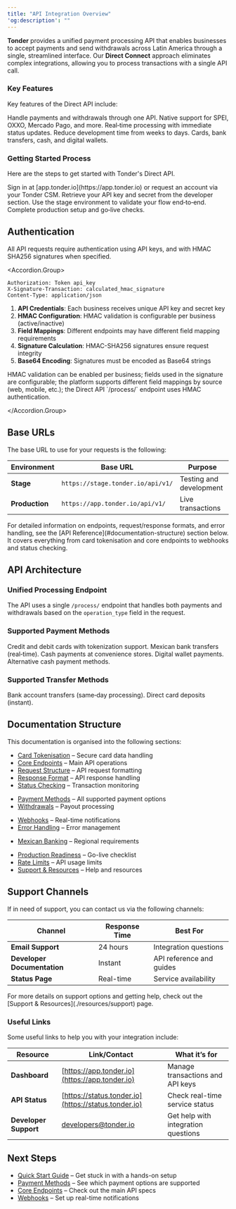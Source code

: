 ```yaml
---
title: "API Integration Overview"
'og:description': ""
---
```


**Tonder** provides a unified payment processing API that enables businesses to accept payments and send withdrawals across Latin America through a single, streamlined interface. Our **Direct Connect** approach eliminates complex integrations, allowing you to process transactions with a single API call.

### Key Features

Key features of the Direct API include:

<Columns cols={2}>
  <Card title="Single Endpoint Processing">
    Handle payments and withdrawals through one API.
  </Card>
  <Card title="Regional Payment Methods">
    Native support for SPEI, OXXO, Mercado Pago, and more.
  </Card>
  <Card title="Instant Response">
    Real‑time processing with immediate status updates.
  </Card>
  <Card title="Simplified Integration">
    Reduce development time from weeks to days.
  </Card>
  <Card title="Comprehensive Coverage">
    Cards, bank transfers, cash, and digital wallets.
  </Card>
  
</Columns>

### Getting Started Process

Here are the steps to get started with Tonder's Direct API.

<Steps>
  <Step title="Sign in or request access">
    Sign in at [app.tonder.io](https://app.tonder.io) or request an account via your Tonder CSM.
  </Step>
  <Step title="Get API credentials">
    Retrieve your API key and secret from the developer section.
  </Step>
  <Step title="Test in Sandbox">
    Use the stage environment to validate your flow end‑to‑end.
  </Step>
  <Step title="Go live">
    Complete production setup and go‑live checks.
  </Step>
</Steps>


## Authentication

All API requests require authentication using API keys, and with HMAC SHA256 signatures when specified.

<Accordion.Group>

<Accordion title="Required Headers">

```http title="HTTP Headers"
Authorization: Token api_key
X-Signature-Transaction: calculated_hmac_signature
Content-Type: application/json
```

</Accordion>

<Accordion title="Authentication Requirements">

1. **API Credentials**: Each business receives unique API key and secret key
2. **HMAC Configuration**: HMAC validation is configurable per business (active/inactive)
3. **Field Mappings**: Different endpoints may have different field mapping requirements
4. **Signature Calculation**: HMAC-SHA256 signatures ensure request integrity
5. **Base64 Encoding**: Signatures must be encoded as Base64 strings

<Callout type="info" title="Important Notes">
HMAC validation can be enabled per business; fields used in the signature are configurable; the platform supports different field mappings by source (web, mobile, etc.); the Direct API `/process/` endpoint uses HMAC authentication.
</Callout>

</Accordion>

</Accordion.Group>

## Base URLs

The base URL to use for your requests is the following:

| Environment    | Base URL                          | Purpose                 |
| -------------- | --------------------------------- | ----------------------- |
| **Stage**      | `https://stage.tonder.io/api/v1/` | Testing and development |
| **Production** | `https://app.tonder.io/api/v1/`   | Live transactions       |

<Note>
For detailed information on endpoints, request/response formats, and error handling, see the [API Reference](#documentation-structure) section below. It covers everything from card tokenisation and core endpoints to webhooks and status checking.
</Note>


## API Architecture

### Unified Processing Endpoint

The API uses a single `/process/` endpoint that handles both payments and withdrawals based on the `operation_type` field in the request.

### Supported Payment Methods

<Columns cols={2}>
  <Card title="Cards">Credit and debit cards with tokenization support.</Card>
  <Card title="SPEI">Mexican bank transfers (real‑time).</Card>
  <Card title="OXXO">Cash payments at convenience stores.</Card>
  <Card title="Mercado Pago">Digital wallet payments.</Card>
  <Card title="SafetyPay">Alternative cash payment methods.</Card>
</Columns>

### Supported Transfer Methods

<Columns cols={2}>
  <Card title="SPEI">Bank account transfers (same‑day processing).</Card>
  <Card title="Debit Card">Direct card deposits (instant).</Card>
</Columns>

## Documentation Structure

This documentation is organised into the following sections:

<AccordionGroup>

<Accordion title="API Reference">

- [Card Tokenisation](../api-reference/card-tokenisation) – Secure card data handling
- [Core Endpoints](../api-reference/core-endpoints) – Main API operations
- [Request Structure](../api-reference/request-structure) – API request formatting
- [Response Format](../api-reference/response-format) – API response handling
- [Status Checking](../api-reference/status-checking) – Transaction monitoring

</Accordion>

<Accordion title="Payment Processing">

- [Payment Methods](../api-reference/payment-methods) – All supported payment options
- [Withdrawals](../api-reference/withdrawals) – Payout processing

</Accordion>

<Accordion title="Integration">

- [Webhooks](../api-reference/webhooks) – Real-time notifications
- [Error Handling](../api-reference/error-handling) – Error management

</Accordion>

<Accordion title="Regional Reference">

- [Mexican Banking](../regional-reference/mexican-banking) – Regional requirements

</Accordion>

<Accordion title="Resources">

- [Production Readiness](./resources/production-readiness) – Go-live checklist
- [Rate Limits](./resources/rate-limits) – API usage limits
- [Support & Resources](./resources/support) – Help and resources

</Accordion>

</AccordionGroup>

## Support Channels

If in need of support, you can contact us via the following channels:

| Channel                     | Response Time | Best For                 |
| --------------------------- | ------------- | ------------------------ |
| **Email Support**           | 24 hours      | Integration questions    |
| **Developer Documentation** | Instant       | API reference and guides |
| **Status Page**             | Real-time     | Service availability     |

<Note>
For more details on support options and getting help, check out the [Support & Resources](./resources/support) page.
</Note>


### Useful Links

Some useful links to help you with your integration include:

| Resource            | Link/Contact                                      | What it’s for                        |
|---------------------|---------------------------------------------------|--------------------------------------|
| **Dashboard**       | [https://app.tonder.io](https://app.tonder.io)    | Manage transactions and API keys     |
| **API Status**      | [https://status.tonder.io](https://status.tonder.io) | Check real-time service status       |
| **Developer Support** | [developers@tonder.io](mailto:developers@tonder.io) | Get help with integration questions  |

## Next Steps

- [Quick Start Guide](./resources/getting-started) – Get stuck in with a hands-on setup
- [Payment Methods](./payment-methods/overview) – See which payment options are supported
- [Core Endpoints](./api-reference/core-endpoints) – Check out the main API specs
- [Webhooks](./api-reference/webhooks) – Set up real-time notifications
